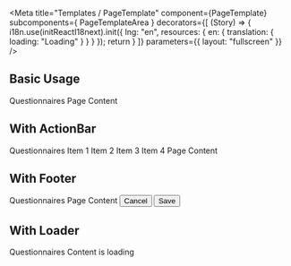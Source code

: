 


<Meta
  title="Templates / PageTemplate"
  component={PageTemplate}
  subcomponents={ PageTemplateArea }
  decorators={[
    (Story) => {
      i18n.use(initReactI18next).init({
        lng: "en",
        resources: {
          en: {
            translation: {
              loading: "Loading"
            }
          }
        }
      });
      return <Story />
    }
  ]}
  parameters={{
    layout: "fullscreen"
  }}
/>

## Basic Usage

<Canvas>
  <Story name="Basic" args={{}}>
    <PageTemplate>
      <PageBreadcrumbs>
        <Breadcrumbs>
          <Breadcrumb>Questionnaires</Breadcrumb>
        </Breadcrumbs>
      </PageBreadcrumbs>
      <PageHeader title="Template example" />
      <PageContent>
        Page Content
      </PageContent>
    </PageTemplate>
  </Story>
</Canvas>

## With ActionBar

<Canvas>
  <Story name="with ActionBar" args={{}}>
    <PageTemplate>
      <PageBreadcrumbs>
        <Breadcrumbs>
          <Breadcrumb>Questionnaires</Breadcrumb>
        </Breadcrumbs>
      </PageBreadcrumbs>
      <PageActionBar justifyContent="flex-end">
        <DropdownMenu label="Actions">
          <DropdownMenuList>
            <DropdownMenuItem>Item 1</DropdownMenuItem>
            <DropdownMenuItem>Item 2</DropdownMenuItem>
            <DropdownMenuItem>Item 3</DropdownMenuItem>
            <DropdownMenuItem>Item 4</DropdownMenuItem>
          </DropdownMenuList>
        </DropdownMenu>
      </PageActionBar>
      <PageHeader title="Template example" />
      <PageContent>
        Page Content
      </PageContent>
    </PageTemplate>
  </Story>
</Canvas>

## With Footer

<Canvas>
  <Story name="with Footer" args={{}}>
    <PageTemplate>
      <PageBreadcrumbs>
        <Breadcrumbs>
          <Breadcrumb>Questionnaires</Breadcrumb>
        </Breadcrumbs>
      </PageBreadcrumbs>
      <PageHeader title="Template example" />
      <PageContent>
        Page Content
      </PageContent>
      <PageFooter>
        <Button>Cancel</Button>
        <Button colorScheme="primary">Save</Button>
      </PageFooter>
    </PageTemplate>
  </Story>
</Canvas>

## With Loader

<Canvas>
  <Story name="with Loader" args={{}}>
    <PageTemplate>
      <PageBreadcrumbs>
        <Breadcrumbs>
          <Breadcrumb>Questionnaires</Breadcrumb>
        </Breadcrumbs>
      </PageBreadcrumbs>
      <PageHeader title="Template example" />
      <PageContent loading>
        Content is loading
      </PageContent>
    </PageTemplate>
  </Story>
</Canvas>
